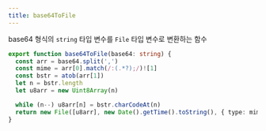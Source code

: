 ```yaml
---
title: base64ToFile
---
```


base64 형식의 `string` 타입 변수를 `File` 타입 변수로 변환하는 함수

```ts title="utils/base64-to-file.ts"
export function base64ToFile(base64: string) {
  const arr = base64.split(',')
  const mime = arr[0].match(/:(.*?);/)![1]
  const bstr = atob(arr[1])
  let n = bstr.length
  let u8arr = new Uint8Array(n)

  while (n--) u8arr[n] = bstr.charCodeAt(n)
  return new File([u8arr], new Date().getTime().toString(), { type: mime })
}
```

